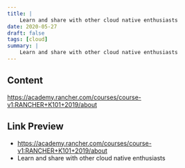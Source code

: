 ```yaml
---
title: |
    Learn and share with other cloud native enthusiasts
date: 2020-05-27
draft: false
tags: [cloud]
summary: |
    Learn and share with other cloud native enthusiasts
---
```


## Content

https://academy.rancher.com/courses/course-v1:RANCHER+K101+2019/about

## Link Preview

- https://academy.rancher.com/courses/course-v1:RANCHER+K101+2019/about
- Learn and share with other cloud native enthusiasts
